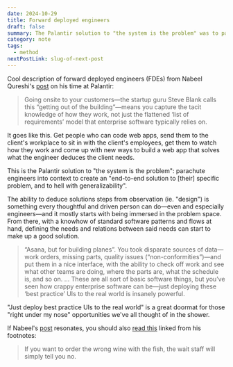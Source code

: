 ```yaml
---
date: 2024-10-29
title: Forward deployed engineers
draft: false
summary: The Palantir solution to "the system is the problem" was to parachute engineers into context to create an "end-to-end solution to that specific problem, and to hell with generalizability".
category: note
tags:
  - method
nextPostLink: slug-of-next-post
---
```


Cool description of forward deployed engineers (FDEs) from Nabeel Qureshi's [post](https://nabeelqu.co/reflections-on-palantir) on his time at Palantir:

> Going onsite to your customers—the startup guru Steve Blank calls this “getting out of the building”—means you capture the tacit knowledge of how they work, not just the flattened ‘list of requirements’ model that enterprise software typically relies on.

It goes like this. Get people who can code web apps, send them to the client's workplace to sit in with the client's employees, get them to watch how they work and come up with new ways to build a web app that solves what the engineer deduces the client needs.

This is the Palantir solution to "the system is the problem": parachute engineers into context to create an "end-to-end solution to [their] specific problem, and to hell with generalizability".

The ability to deduce solutions steps from observation (ie. "design") is something every thoughtful and driven person can do—even and especially engineers—and it mostly starts with being immersed in the problem space. From there, with a knowhow of standard software patterns and flows at hand, defining the needs and relations between said needs can start to make up a good solution.

> “Asana, but for building planes”. You took disparate sources of data—work orders, missing parts, quality issues (“non-conformities”)—and put them in a nice interface, with the ability to check off work and see what other teams are doing, where the parts are, what the schedule is, and so on. … These are all sort of basic software things, but you’ve seen how crappy enterprise software can be—just deploying these ‘best practice’ UIs to the real world is insanely powerful.

"Just deploy best practice UIs to the real world" is a great doormat for those "right under my nose" opportunities we've all thought of in the shower.

If Nabeel's [post](https://nabeelqu.co/reflections-on-palantir) resonates, you should also [read this](https://tedmabrey.substack.com/p/sorry-that-isnt-an-fde) linked from his footnotes:

> If you want to order the wrong wine with the fish, the wait staff will simply tell you no.
